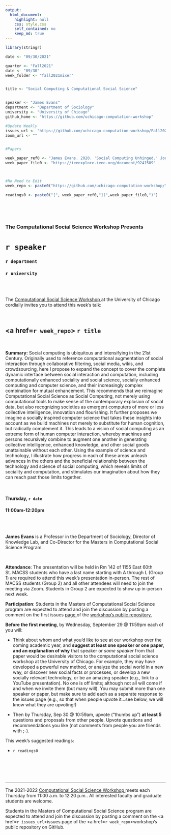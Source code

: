 ```yaml
---
output:
  html_document:
    highlight: null
    css: style.css
    self_contained: no
    keep_md: true
---
```


```r
library(stringr)

date <- "09/30/2021"

quarter <- "Fall2021"
date <- "09/30"
week_folder <- "fall2021mixer"


title <- "Social Computing & Computational Social Science"


speaker <- "James Evans"
department <- "Department of Sociology"
university <- "University of Chicago"
github_home <- "https://github.com/uchicago-computation-workshop"

#Update Weekly
issues_url <- "https://github.com/uchicago-computation-workshop/Fall2021/issues/1"
zoom_url <- ""


#Papers

week_paper_ref0 <- "James Evans. 2020. 'Social Computing Unhinged.' Journal of Social Computing, 1: 1."
week_paper_file0 <- "https://ieeexplore.ieee.org/document/9241509"



#No Need to Edit
week_repo <- paste0("https://github.com/uchicago-computation-workshop/",quarter,"/tree/master/",week_folder)

readings0 <- paste0("[", week_paper_ref0,"](",week_paper_file0,")")
  



```



<br>

<h3 class=pfblock-header> The Computational Social Science Workshop Presents </h3>

<h1 class=pfblock-header3> `r speaker`</h1>
<h3 class=pfblock-header3> `r department` </h3>
<h3 class=pfblock-header3> `r university` </h3>

<br><br>



<p class=pfblock-header3>The <a href="https://macss.uchicago.edu/content/computation-workshop"> Computational Social Science Workshop </a> at the University of Chicago cordially invites you to attend this week's talk:</p>



<br>

<div class=pfblock-header3>
<h2 class=pfblock-header>
  <a href=`r week_repo`> `r title` </a>
</h2>

<br>
</div>



<p class=footertext2>

**Summary:** Social computing is ubiquitous and intensifying in the 21st Century. Originally used to reference computational augmentation of social interaction through collaborative filtering, social media, wikis, and crowdsourcing, here I propose to expand the concept to cover the complete dynamic interface between social interaction and computation, including computationally enhanced sociality and social science, socially enhanced computing and computer science, and their increasingly complex combination for mutual enhancement. This recommends that we reimagine Computational Social Science as Social Computing, not merely using computational tools to make sense of the contemporary explosion of social data, but also recognizing societies as emergent computers of more or less collective intelligence, innovation and flourishing. It further proposes we imagine a socially inspired computer science that takes these insights into account as we build machines not merely to substitute for human cognition, but radically complement it. This leads to a vision of social computing as an extreme form of human computer interaction, whereby machines and persons recursively combine to augment one another in generating collective intelligence, enhanced knowledge, and other social goods unattainable without each other. Using the example of science and technology, I illustrate how progress in each of these areas unleash advances in the others and the beneficial relationship between the technology and science of social computing, which reveals limits of sociality and computation, and stimulates our imagination about how they can reach past those limits together.


</p>

<br>

<h4 class=pfblock-header3> Thursday, `r date` </h4>
<h4 class=pfblock-header3> 11:00am-12:20pm </h4>

<br><br>

<p class=footertext2>

**James Evans** is a Professor in the Department of Sociology, Director of Knowledge Lab, and Co-Director for the Masters in Computational Social Science Program.
</p>

<br>

<p class=footertext2>

**Attendance**: The presentation will be held in Rm 142 of 1155 East 60th St. MACSS students who have a last name starting with A through L (Group 1) are required to attend this week's presentation in-person. The rest of MACSS students (Group 2) and all other attendees will need to join the meeting via Zoom. Students in Group 2 are expected to show up in-person next week. 
</p>

<p class=footertext2>

**Participation**: Students in the Masters of Computational Social Science program are expected to attend and join the discussion by posting a comment on the first issues <a href= "https://github.com/uchicago-computation-workshop/Fall2021/issues/1"> page </a> of the <a href="https://github.com/uchicago-computation-workshop"> workshop's public repository.</a>

<p class=footertext2>

**Before the first meeting**, by Wednesday, September 29 @ 11:59pm each of you will:

- Think about whom and what you'd like to see at our workshop over the coming academic year, and **suggest at least one speaker or one paper, and an explanation of why** that speaker or *some speaker* from that paper would be desirable visitors to the computational social science workshop at the University of Chicago. For example, they may have developed a powerful new method, or analyze the social world in a new way, or discover new social facts or processes, or develop a new socially relevant technology, or be an amazing speaker (e.g., link to a YouTube presentation). No one is off limits; although not all will come if and when we invite them (but many will). You may submit more than one speaker or paper, but make sure to add each as a separate response to the issues page (e.g., so that when people upvote it...see below, we will know what they are upvoting!) 

- Then by Thursday, Sep 30 @ 10:59am, upvote (“thumbs up”) **at least 5** questions and proposals from other people. Upvote questions and recommendations you like (not comments from people you are friends with ;-). 
</p>



This week's suggested readings:

- `r readings0`


<br>

<br><br>

---

<p class=footertext> The 2021-2022 <a href="https://macss.uchicago.edu/content/computation-workshop"> Computational Social Science Workshop </a> meets each Thursday from 11:00 a.m. to 12:20 p.m.. All interested faculty and graduate students are welcome.</p>



<p class=footertext>Students in the Masters of Computational Social Science program are expected to attend and join the discussion by posting a comment on the <a href=`r issues_url`>issues page</a> of the <a href=`r week_repo`>workshop's public repository on GitHub.</a></p>
